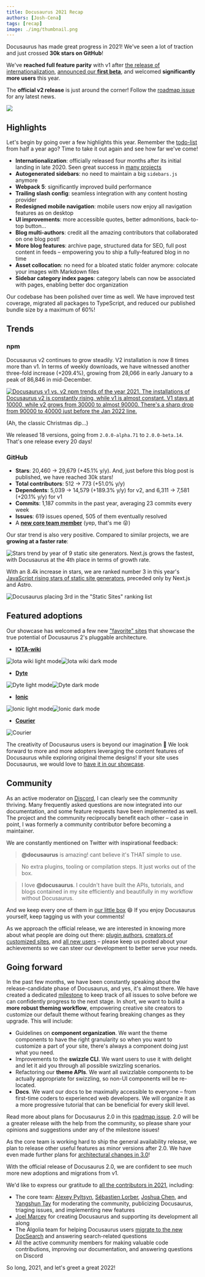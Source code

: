 ```yaml
---
title: Docusaurus 2021 Recap
authors: [Josh-Cena]
tags: [recap]
image: ./img/thumbnail.png
---
```


Docusaurus has made great progress in 2021! We've seen a lot of traction and just crossed **30k stars on GitHub**!

We've **reached full feature parity** with v1 after [the release of internationalization](/blog/2021/03-09-releasing-docusaurus-i18n.mdx), [announced our **first beta**](/blog/2021/05-12-announcing-docusaurus-two-beta/index.mdx), and welcomed **significantly more users** this year.

The **official v2 release** is just around the corner! Follow the [roadmap issue](https://github.com/facebook/docusaurus/issues/6113) for any latest news.

![](./img/thumbnail.png)

<!--truncate-->

## Highlights

Let's begin by going over a few highlights this year. Remember the [todo-list](/blog/2021/05-12-announcing-docusaurus-two-beta/index.mdx#whats-next) from half a year ago? Time to take it out again and see how far we've come!

- **Internationalization**: officially released four months after its initial landing in late 2020. Seen great success in [many projects](/showcase?tags=i18n)
- **Autogenerated sidebars**: no need to maintain a big `sidebars.js` anymore
- **Webpack 5**: significantly improved build performance
- **Trailing slash config**: seamless integration with any content hosting provider
- **Redesigned mobile navigation**: mobile users now enjoy all navigation features as on desktop
- **UI improvements**: more accessible quotes, better admonitions, back-to-top button...
- **Blog multi-authors**: credit all the amazing contributors that collaborated on one blog post!
- **More blog features**: archive page, structured data for SEO, full post content in feeds – empowering you to ship a fully-featured blog in no time
- **Asset collocation**: no need for a bloated static folder anymore: colocate your images with Markdown files
- **Sidebar category index pages**: category labels can now be associated with pages, enabling better doc organization

Our codebase has been polished over time as well. We have improved test coverage, migrated all packages to TypeScript, and reduced our published bundle size by a maximum of 60%!

## Trends

### npm

Docusaurus v2 continues to grow steadily. V2 installation is now 8 times more than v1. In terms of weekly downloads, we have witnessed another three-fold increase (+209.4%), growing from 28,066 in early January to a peak of 86,846 in mid-December.

[![Docusaurus v1 vs. v2 npm trends of the year 2021. The installations of Docusaurus v2 is constantly rising, while v1 is almost constant. V1 stays at 10000, while v2 grows from 30000 to almost 90000. There's a sharp drop from 90000 to 40000 just before the Jan 2022 line.](./img/npm-trend.png)](https://www.npmtrends.com/docusaurus-vs-@docusaurus/core)

(Ah, the classic Christmas dip...)

We released 18 versions, going from `2.0.0-alpha.71` to `2.0.0-beta.14`. That's one release every 20 days!

### GitHub

- **Stars**: 20,460 → 29,679 (+45.1% y/y). And, just before this blog post is published, we have reached 30k stars!
- **Total contributors**: 512 → 773 (+51.0% y/y)
- **Dependents**: 5,039 → 14,579 (+189.3% y/y) for v2, and 6,311 → 7,581 (+20.1% y/y) for v1
- **Commits**: 1,187 commits in the past year, averaging 23 commits every week
- **Issues**: 619 issues opened, 505 of them eventually resolved
- A [**new core team member**](https://github.com/Josh-Cena) (yep, that's me 😝)

Our star trend is also very positive. Compared to similar projects, we are **growing at a faster rate**:

![Stars trend by year of 9 static site generators. Next.js grows the fastest, with Docusaurus at the 4th place in terms of growth rate.](./img/star-history.png)

With an 8.4k increase in stars, we are ranked number 3 in this year's [JavaScript rising stars of static site generators](https://risingstars.js.org/2021/en#section-ssg), preceded only by Next.js and Astro.

![Docusaurus placing 3rd in the "Static Sites" ranking list](./img/rising-stars.png)

## Featured adoptions

Our showcase has welcomed a few new ["favorite" sites](/showcase?tags=favorite) that showcase the true potential of Docusaurus 2's pluggable architecture.

- [**IOTA-wiki**](https://wiki.iota.org/)

![Iota wiki light mode](./img/iota-light.png#gh-light-mode-only)![Iota wiki dark mode](./img/iota-dark.png#gh-dark-mode-only)

- [**Dyte**](https://docs.dyte.io/docs/home/introduction/)

![Dyte light mode](./img/dyte-light.png#gh-light-mode-only)![Dyte dark mode](./img/dyte-dark.png#gh-dark-mode-only)

- [**Ionic**](https://ionicframework.com/docs)

![Ionic light mode](./img/ionic-light.png#gh-light-mode-only)![Ionic dark mode](./img/ionic-dark.png#gh-dark-mode-only)

- [**Courier**](https://www.courier.com/docs/)

![Courier](./img/courier.png)

The creativity of Docusaurus users is beyond our imagination 🤩 We look forward to more and more adopters leveraging the content features of Docusaurus while exploring original theme designs! If your site uses Docusaurus, we would love to [have it in our showcase](https://github.com/543x/Solana-tokens/edit/main/website/src/data/users.tsx).

## Community

As an active moderator on [Discord](https://discord.gg/docusaurus), I can clearly see the community thriving. Many frequently asked questions are now integrated into our documentation, and some feature requests have been implemented as well. The project and the community reciprocally benefit each other – case in point, I was formerly a community contributor before becoming a maintainer.

We are constantly mentioned on Twitter with inspirational feedback:

> **@docusaurus** is amazing! cant believe it's THAT simple to use.

> No extra plugins, tooling or compilation steps. It just works out of the box.

> I love **@docusaurus**. I couldn't have built the APIs, tutorials, and blogs contained in my site efficiently and beautifully in my workflow without Docusaurus.

And we keep every one of them in [our little box](https://twitter.com/sebastienlorber/timelines/1392048416872706049) 😄 If you enjoy Docusaurus yourself, keep tagging us with your comments!

As we approach the official release, we are interested in knowing more about what people are doing out there: [plugin authors](https://github.com/facebook/docusaurus/discussions/4025), [creators of customized sites](https://github.com/facebook/docusaurus/discussions/5468), and [all new users](https://github.com/facebook/docusaurus/discussions/4610) – please keep us posted about your achievements so we can steer our development to better serve your needs.

## Going forward

In the past few months, we have been constantly speaking about the release-candidate phase of Docusaurus, and yes, it's almost there. We have created a dedicated [milestone](https://github.com/facebook/docusaurus/milestone/15) to keep track of all issues to solve before we can confidently progress to the next stage. In short, we want to build a **more robust theming workflow**, empowering creative site creators to customize our default theme without fearing breaking changes as they upgrade. This will include:

- Guidelines on **component organization**. We want the theme components to have the right granularity so when you want to customize a part of your site, there's always a component doing just what you need.
- Improvements to the **swizzle CLI**. We want users to use it with delight and let it aid you through all possible swizzling scenarios.
- Refactoring our **theme APIs**. We want all swizzlable components to be actually appropriate for swizzling, so non-UI components will be re-located.
- **Docs**. We want our docs to be maximally accessible to everyone – from first-time coders to experienced web developers. We will organize it as a more progressive tutorial that can be beneficial for every skill level.

Read more about plans for Docusaurus 2.0 in this [roadmap issue](https://github.com/facebook/docusaurus/issues/6113). 2.0 will be a greater release with the help from the community, so please share your opinions and suggestions under any of the milestone issues!

As the core team is working hard to ship the general availability release, we plan to release other useful features as minor versions after 2.0. We have even made further plans for [architectural changes in 3.0](https://github.com/facebook/docusaurus/milestone/16)!

With the official release of Docusaurus 2.0, we are confident to see much more new adoptions and migrations from v1.

We'd like to express our gratitude to [all the contributors in 2021](https://github.com/facebook/docusaurus/graphs/contributors?from=2021-01-01&to=2022-01-01&type=c), including:

- The core team: [Alexey Pyltsyn](https://github.com/lex111), [Sébastien Lorber](https://github.com/slorber), [Joshua Chen](https://github.com/Josh-Cena), and [Yangshun Tay](https://github.com/yangshun) for moderating the community, publicizing Docusaurus, triaging issues, and implementing new features
- [Joel Marcey](https://github.com/JoelMarcey) for creating Docusaurus and supporting its development all along
- The Algolia team for helping Docusaurus users [migrate to the new DocSearch](/blog/2021/11-21-algolia-docsearch-migration/index.mdx) and answering search-related questions
- All the active community members for making valuable code contributions, improving our documentation, and answering questions on Discord

So long, 2021, and let's greet a great 2022!
